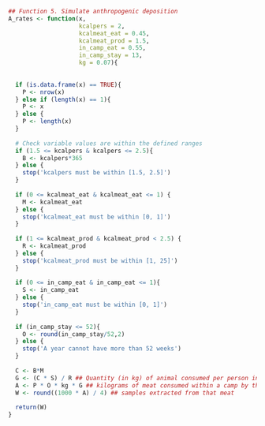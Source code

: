 
```r
## Function 5. Simulate anthropogenic deposition
A_rates <- function(x,
                    kcalpers = 2,
                    kcalmeat_eat = 0.45,
                    kcalmeat_prod = 1.5,
                    in_camp_eat = 0.55,
                    in_camp_stay = 13,
                    kg = 0.07){
  
  
  if (is.data.frame(x) == TRUE){
    P <- nrow(x)
  } else if (length(x) == 1){
    P <- x
  } else {
    P <- length(x)
  }
  
  # Check variable values are within the defined ranges
  if (1.5 <= kcalpers & kcalpers <= 2.5){
    B <- kcalpers*365
  } else {
    stop('kcalpers must be within [1.5, 2.5]')
  }
  
  if (0 <= kcalmeat_eat & kcalmeat_eat <= 1) {
    M <- kcalmeat_eat
  } else {
    stop('kcalmeat_eat must be within [0, 1]')
  }
  
  if (1 <= kcalmeat_prod & kcalmeat_prod < 2.5) {
    R <- kcalmeat_prod
  } else {
    stop('kcalmeat_prod must be within [1, 25]')
  }
  
  if (0 <= in_camp_eat & in_camp_eat <= 1){
    S <- in_camp_eat
  } else {
    stop('in_camp_eat must be within [0, 1]')
  }
  
  if (in_camp_stay <= 52){
    O <- round(in_camp_stay/52,2)
  } else {
    stop('A year cannot have more than 52 weeks')
  }
  
  C <- B*M
  G <- (C * S) / R ## Quantity (in kg) of animal consumed per person in camp during year t
  A <- P * O * kg * G ## kilograms of meat consumed within a camp by the group
  W <- round((1000 * A) / 4) ## samples extracted from that meat
  
  return(W)
}
```

